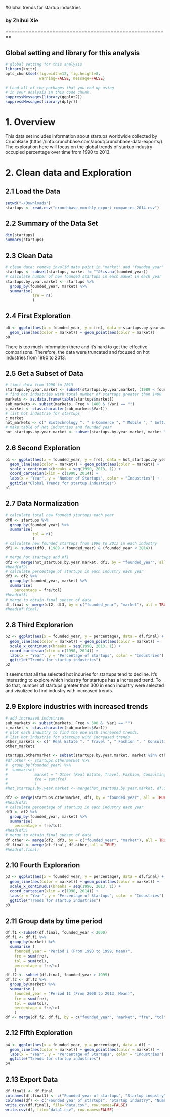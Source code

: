 #Global trends for startup industries

### by Zhihui Xie

========================================================

## Global setting and library for this analysis

```r
# global setting for this analysis
library(knitr)
opts_chunk$set(fig.width=12, fig.height=8,
               warning=FALSE, message=FALSE)
```

```r
# Load all of the packages that you end up using
# in your analysis in this code chunk.
suppressMessages(library(ggplot2))
suppressMessages(library(dplyr))
```

# 1. Overview
This data set includes information about startups worldwide collected by CruchBase (https://info.crunchbase.com/about/crunchbase-data-exports/). The exploration here will focus on the global trends of startup industry occupied percentage over time from 1990 to 2013.

# 2. Clean data and Exploration

## 2.1 Load the Data

```r
setwd("~/Downloads")
startups <- read.csv("crunchbase_monthly_export_companies_2014.csv")
```

## 2.2 Summary of the Data Set

```r
dim(startups)
summary(startups)
```

## 2.3 Clean Data

```r
# clean data: remove invalid data point in "market" and "founded_year" column
startups <- subset(startups, market != ""&!is.na(founded_year))
# calculate number of new founded startups in each maket in each year
startups.by.year.market <- startups %>%
  group_by(founded_year, market) %>%
  summarise(
            fre = n()
            )
```

## 2.4 First Exploration 

```r
p0 <- ggplot(aes(x = founded_year, y = fre), data = startups.by.year.market) +
  geom_line(aes(color = market)) + geom_point(aes(color = market))
p0
```

There is too much information there and it's hard to get the effective comparisons. Therefore, the data were truncated and focused on hot industries from 1990 to 2013.

## 2.5 Get a Subset of Data

```r
# limit data from 1990 to 2013
startups.by.year.market <- subset(startups.by.year.market, (1989 < founded_year) & (founded_year < 2014))
# find hot industries with total number of startups greater than 1400
markets <- as.data.frame(table(startups$market))
sub_markets <- subset(markets, Freq > 1400 & !Var1 == "") 
c_market <- c(as.character(sub_markets$Var1))
# list hot industrie for startups
c_market
hot_markets <- c(" Biotechnology ", " E-Commerce ", " Mobile ", " Software ")
# make table of hot industries and founded year
hot_startups.by.year.market <- subset(startups.by.year.market, market %in% hot_markets)
```

## 2.6 Second Exploration

```r
p1 <- ggplot(aes(x = founded_year, y = fre), data = hot_startups.by.year.market) +
  geom_line(aes(color = market)) + geom_point(aes(color = market)) +
  scale_x_continuous(breaks = seq(1990, 2013, 1)) +
  coord_cartesian(xlim = c(1990, 2014)) + 
  labs(x = "Year", y = "Number of Startups", color = "Industries") + 
  ggtitle("Global Trends for startup industries")
p1
```

## 2.7 Data Normalization

```r
# calculate total new founded startups each year
df0 <- startups %>%
  group_by(founded_year) %>%
  summarise(
            tol = n()
            )
# calculate new founded startups from 1990 to 2013 in each industry
df1 <- subset(df0, (1989 < founded_year) & (founded_year < 2014))

# merge hot startups and df1
df2 <- merge(hot_startups.by.year.market, df1, by = "founded_year", all = TRUE)
#head(df2)
# calculate percentage of startups in each industry each year
df3 <- df2 %>%
  group_by(founded_year, market) %>%
  summarise(
    percentage = fre/tol)
#head(df3)
# merge to obtain final subset of data
df.final <- merge(df2, df3, by = c("founded_year", "market"), all = TRUE)
#head(df.final)
```

## 2.8 Third Explorarion
```r
p2 <- ggplot(aes(x = founded_year, y = percentage), data = df.final) +
  geom_line(aes(color = market)) + geom_point(aes(color = market)) +
  scale_x_continuous(breaks = seq(1990, 2013, 1)) +
  coord_cartesian(xlim = c(1990, 2014)) + 
  labs(x = "Year", y = "Percentage of Startups", color = "Industries") + 
  ggtitle("Trends for startup industries")
p2
```

It seems that all the selected hot induries for startups tend to decline. It's interesting to explore which industry for startups has a increased trend. To do that, number of startups greater than 300 in each industry were selected and visulized to find industry with increased trends. 

## 2.9 Explore industries with increased trends

```r
# add increased industries
sub_markets <- subset(markets, Freq > 300 & !Var1 == "") 
c_market <- c(as.character(sub_markets$Var1))
# plot each industry to find the one with increased trends.
# list hot industrie for startups with increased trends
other_markets <- c(" Real Estate ", " Travel ", " Fashion ", " Consulting ", " Education ", " Social Media ")
other_markets

startups.othermarket <- subset(startups.by.year.market, market %in% other_markets)
#df.other <- startups.othermarket %>%
#  group_by(founded_year) %>%
#  summarise(
#            market = " Other (Real Estate, Travel, Fashion, Consulting, Education, Social Media) ",
#            fre = sum(fre)
#            )
#hot_startups.by.year.market <- merge(hot_startups.by.year.market, df.other, by = c("founded_year", "market", "fre"), all = TRUE)

df2 <- merge(startups.othermarket, df1, by = "founded_year", all = TRUE)
#head(df2)
# calculate percentage of startups in each industry each year
df3 <- df2 %>%
  group_by(founded_year, market) %>%
  summarise(
    percentage = fre/tol)
#head(df3)
# merge to obtain final subset of data
df.other <- merge(df2, df3, by = c("founded_year", "market"), all = TRUE)
df.final <- merge(df.final, df.other, all = TRUE)
#head(df.final)
```


## 2.10 Fourth Explorarion
```r
p3 <- ggplot(aes(x = founded_year, y = percentage), data = df.final) +
  geom_line(aes(color = market)) + geom_point(aes(color = market)) +
  scale_x_continuous(breaks = seq(1990, 2013, 1)) +
  coord_cartesian(xlim = c(1990, 2014)) + 
  labs(x = "Year", y = "Percentage of Startups", color = "Industries") + 
  ggtitle("Trends for startup industries")
p3
```

## 2.11 Group data by time period

```r
df.f1 <-subset(df.final, founded_year < 2000)
df.f1 <- df.f1 %>%
  group_by(market) %>%
  summarise (
    founded_year = "Period I (From 1990 to 1999, Mean)",
    fre = sum(fre),
    tol = sum(tol),
    percentage = fre/tol
    )
df.f2 <- subset(df.final, founded_year > 1999)
df.f2 <- df.f2 %>%
  group_by(market) %>%
  summarise (
    founded_year = "Period II (From 2000 to 2013, Mean)",
    fre = sum(fre),
    tol = sum(tol),
    percentage = fre/tol
    )
df <- merge(df.f2, df.f1, by = c("founded_year", "market", "fre", "tol", "percentage"), all = TRUE)
```

## 2.12 Fifth Exploration

```r
p4 <- ggplot(aes(x = founded_year, y = percentage), data = df) +
  geom_line(aes(color = market)) + geom_point(aes(color = market)) +
  labs(x = "Year", y = "Percentage of Startups", color = "Industries") + 
  ggtitle("Trends for startup industries")
p4
```

## 2.13 Export Data

```r
df.final1 <- df.final
colnames(df.final1) <- c("Founded year of startups", "Startup industry", "Number of startups in this industry", "Total number of founded startups", "Percentage of startups by industry")
colnames(df) <- c("Founded year of startups", "Startup industry", "Number of startups in this industry", "Total number of founded startups", "Percentage of startups by industry")
write.csv(df.final1, file="data.csv", row.names=FALSE)
write.csv(df, file="data1.csv", row.names=FALSE)
```
